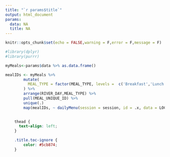 ```yaml
---
title: "`r params$title`"
output: html_document
params:
  data: NA
  title: NA
---
```


```r
knitr::opts_chunk$set(echo = FALSE,warning = F,error = F,message = F)

```


```r
#library(dplyr)
#library(purrr)

myMeals<-params$data %>% as.data.frame()

mealIDs <- myMeals %>%
        mutate(
          MEAL_TYPE = factor(MEAL_TYPE, levels =  c('Breakfast','Lunch','Dinner','Appetizer','Dessert','Cocktail', 'Snack'))
        ) %>%
        arrange(RIVER_DAY,MEAL_TYPE) %>%
        pull(MEAL_UNIQUE_ID) %>%
        unique(.)
        map(mealIDs, ~ dailyMenu(session = session, id = .x, data = LOCAL))
 
```

```css

    thead {
      text-align: left;
    }

    .title.toc-ignore {
        color: #5cb874; 
    }

```







